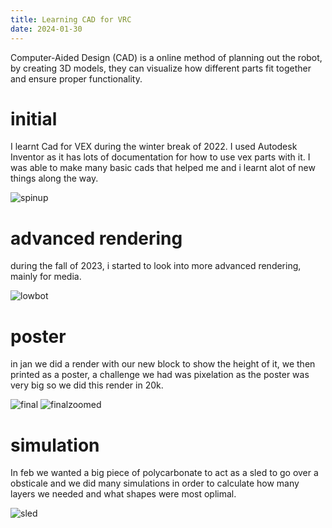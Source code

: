 ```yaml
---
title: Learning CAD for VRC
date: 2024-01-30
---
```


Computer-Aided Design (CAD) is a online method of planning out the robot, by creating 3D models, they can visualize how different parts fit together and ensure proper functionality. 

# initial

I learnt Cad for VEX during the winter break of 2022. I used Autodesk Inventor as it has lots of documentation for how to use vex parts with it. I was able to make many basic cads that helped me and i learnt alot of new things along the way. 

![spinup](/cad/spinup.png)

# advanced rendering

during the fall of 2023, i started to look into more advanced rendering, mainly for media. 

![lowbot](/cad/lowbot.png)

# poster

in jan we did a render with our new block to show the height of it, we then printed as a poster, a challenge we had was pixelation as the poster was very big so we did this render in 20k. 

![final](/cad/final.jpg)
![finalzoomed](/cad/finalzoomed.jpg)

# simulation

In feb we wanted a big piece of polycarbonate to act as a sled to go over a obsticale and we did many simulations in order to calculate how many layers we needed and what shapes were most oplimal. 

![sled](/cad/sled.png)